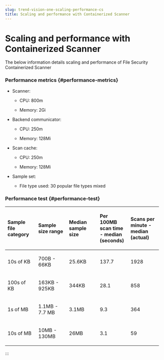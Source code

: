 ```yaml
---
slug: trend-vision-one-scaling-performance-cs
title: Scaling and performance with Containerized Scanner
---
```

# Scaling and performance with Containerized Scanner

The below information details scaling and performance of File Security Containerized Scanner

### Performance metrics {#performance-metrics}

- Scanner:

  - CPU: 800m

  - Memory: 2Gi

- Backend communicator:

  - CPU: 250m

  - Memory: 128Mi

- Scan cache:

  - CPU: 250m

  - Memory: 128Mi

- Sample set:

  - File type used: 30 popular file types mixed

### Performance test {#performance-test}

<table>
<colgroup>
<col style="width: 20%" />
<col style="width: 20%" />
<col style="width: 20%" />
<col style="width: 20%" />
<col style="width: 20%" />
</colgroup>
<thead style="text-align: left;">
<tr>
<th><p>Sample file category</p></th>
<th><p>Sample size range</p></th>
<th><p>Median sample size</p></th>
<th><p>Per 100MB scan time - median (seconds)</p></th>
<th><p>Scans per minute - median (actual)</p></th>
</tr>
</thead>
<tbody style="text-align: left;">
<tr>
<td><p>10s of KB</p></td>
<td><p>700B - 66KB</p></td>
<td><p>25.6KB</p></td>
<td><p>137.7</p></td>
<td><p>1928</p></td>
</tr>
<tr>
<td><p>100s of KB</p></td>
<td><p>163KB - 925KB</p></td>
<td><p>344KB</p></td>
<td><p>28.1</p></td>
<td><p>858</p></td>
</tr>
<tr>
<td><p>1s of MB</p></td>
<td><p>1.1MB - 7.7 MB</p></td>
<td><p>3.1MB</p></td>
<td><p>9.3</p></td>
<td><p>364</p></td>
</tr>
<tr>
<td><p>10s of MB</p></td>
<td><p>10MB - 130MB</p></td>
<td><p>26MB</p></td>
<td><p>3.1</p></td>
<td><p>59</p></td>
</tr>
</tbody>
</table>
:::
